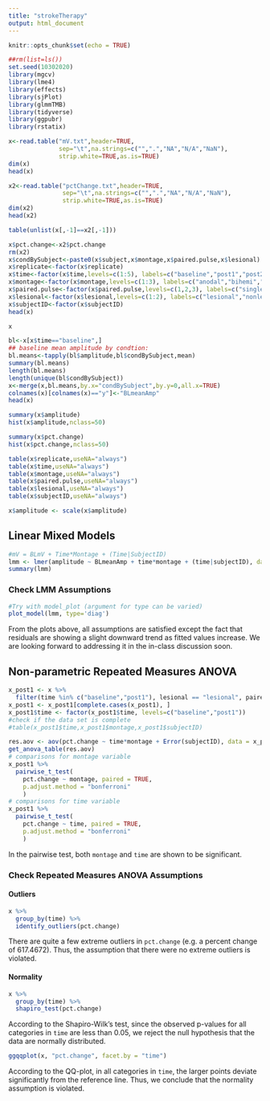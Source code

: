```yaml
---
title: "strokeTherapy"
output: html_document
---
```


```r
knitr::opts_chunk$set(echo = TRUE)
```

```r
##rm(list=ls())
set.seed(10302020)
library(mgcv)
library(lme4)
library(effects)
library(sjPlot)
library(glmmTMB)
library(tidyverse)
library(ggpubr)
library(rstatix)
```

```r
x<-read.table("mV.txt",header=TRUE,
              sep="\t",na.strings=c("",".","NA","N/A","NaN"),
              strip.white=TRUE,as.is=TRUE)
dim(x)
head(x)
```

```r
x2<-read.table("pctChange.txt",header=TRUE,
               sep="\t",na.strings=c("",".","NA","N/A","NaN"),
               strip.white=TRUE,as.is=TRUE)
dim(x2)
head(x2)
```

```r
table(unlist(x[,-1]==x2[,-1]))
```
```r
x$pct.change<-x2$pct.change
rm(x2)
x$condBySubject<-paste0(x$subject,x$montage,x$paired.pulse,x$lesional)
x$replicate<-factor(x$replicate)
x$time<-factor(x$time,levels=c(1:5), labels=c("baseline","post1","post2","post3","post4"))
x$montage<-factor(x$montage,levels=c(1:3), labels=c("anodal","bihemi","cathodal"))
x$paired.pulse<-factor(x$paired.pulse,levels=c(1,2,3), labels=c("single","inhibitory","excitory"))
x$lesional<-factor(x$lesional,levels=c(1:2), labels=c("lesional","nonlesional"))
x$subjectID<-factor(x$subjectID)
head(x)
```
```r
x
```


```r
bl<-x[x$time=="baseline",]
## baseline mean amplitude by condtion:
bl.means<-tapply(bl$amplitude,bl$condBySubject,mean)
summary(bl.means)
length(bl.means)
length(unique(bl$condBySubject))
x<-merge(x,bl.means,by.x="condBySubject",by.y=0,all.x=TRUE)
colnames(x)[colnames(x)=="y"]<-"BLmeanAmp"
head(x)
```


```r
summary(x$amplitude)
hist(x$amplitude,nclass=50)
```

```r
summary(x$pct.change)
hist(x$pct.change,nclass=50)
```

```r
table(x$replicate,useNA="always")
table(x$time,useNA="always")
table(x$montage,useNA="always")
table(x$paired.pulse,useNA="always")
table(x$lesional,useNA="always")
table(x$subjectID,useNA="always")
```

```r
x$amplitude <- scale(x$amplitude)
```

## Linear Mixed Models
```r
#mV = BLmV + Time*Montage + (Time|SubjectID)
lmm <- lmer(amplitude ~ BLmeanAmp + time*montage + (time|subjectID), data=x)
summary(lmm)
```

### Check LMM Assumptions

```r
#Try with model_plot (argument for type can be varied)
plot_model(lmm, type='diag')
```

From the plots above, all assumptions are satisfied except the fact that residuals are showing a slight downward trend as fitted values increase. We are looking forward to addressing it in the in-class discussion soon.

## Non-parametric Repeated Measures ANOVA


```r
x_post1 <- x %>%
  filter(time %in% c("baseline","post1"), lesional == "lesional", paired.pulse == "single")
x_post1 <- x_post1[complete.cases(x_post1), ]
x_post1$time <- factor(x_post1$time, levels=c("baseline","post1"))
#check if the data set is complete
#table(x_post1$time,x_post1$montage,x_post1$subjectID)
```

```r
res.aov <- aov(pct.change ~ time*montage + Error(subjectID), data = x_post1)
get_anova_table(res.aov)
# comparisons for montage variable
x_post1 %>%
  pairwise_t_test(
    pct.change ~ montage, paired = TRUE, 
    p.adjust.method = "bonferroni"
    )
# comparisons for time variable
x_post1 %>%
  pairwise_t_test(
    pct.change ~ time, paired = TRUE, 
    p.adjust.method = "bonferroni"
    )
```
In the pairwise test, both `montage` and `time` are shown to be significant.

### Check Repeated Measures ANOVA Assumptions

#### Outliers
```r
x %>%
  group_by(time) %>%
  identify_outliers(pct.change)
```
There are quite a few extreme outliers in `pct.change` (e.g. a percent change of 617.4672). Thus, the assumption that there were no extreme outliers is violated.

#### Normality
```r
x %>%
  group_by(time) %>%
  shapiro_test(pct.change)
```

According to the Shapiro-Wilk’s test, since the observed p-values for all categories in `time` are less than 0.05, we reject the null hypothesis that the data are normally distributed.

```r
ggqqplot(x, "pct.change", facet.by = "time")
```
According to the QQ-plot, in all categories in `time`, the larger points deviate significantly from the reference line. Thus, we conclude that the normality assumption is violated.



